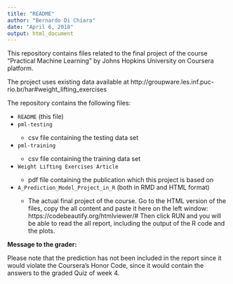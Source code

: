 ---
title: "README"
author: "Bernardo Di Chiara"
date: "April 6, 2018"
output: html_document
---

This repository contains files related to the final project of the course "Practical Machine Learning" by Johns Hopkins University on Coursera platform.

The project uses existing data available at http://groupware.les.inf.puc-rio.br/har#weight_lifting_exercises

The repository contains the following files:

<ul>
<li>`README` (this file)</li>
<li>`pml-testing`</li>
<ul>
<li>csv file containing the testing data set</li>
</ul>
<li>`pml-training`</li>
<ul>
<li>csv file containing the training data set</li>
</ul>
<li>`Weight Lifting Exercises Article`</li>
<ul>
<li>pdf file containing the publication which this project is based on</li>
</ul>
<li>`A_Prediction_Model_Project_in_R` (both in RMD and HTML format)</li>
<ul>
<li>The actual final project of the course. Go to the HTML version of the files, copy the all content and paste it here on the left window: https://codebeautify.org/htmlviewer/# Then click RUN and you will be able to read the all report, including the output of the R code and the plots.</li>
</ul>
</ul>

**Message to the grader:**

Please note that the prediction has not been included in the report since it would violate the Coursera's Honor Code, since it would contain the answers to the graded Quiz of week 4.